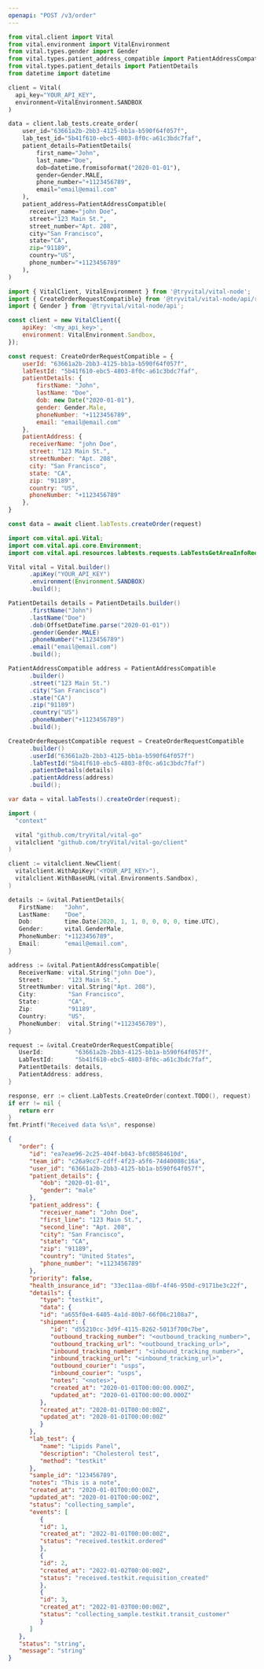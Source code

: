 ```yaml
---
openapi: "POST /v3/order"
---
```


<RequestExample>

```python Python
from vital.client import Vital
from vital.environment import VitalEnvironment
from vital.types.gender import Gender
from vital.types.patient_address_compatible import PatientAddressCompatible
from vital.types.patient_details import PatientDetails
from datetime import datetime

client = Vital(
  api_key="YOUR_API_KEY",
  environment=VitalEnvironment.SANDBOX
)

data = client.lab_tests.create_order(
    user_id="63661a2b-2bb3-4125-bb1a-b590f64f057f",
    lab_test_id="5b41f610-ebc5-4803-8f0c-a61c3bdc7faf",
    patient_details=PatientDetails(
        first_name="John",
        last_name="Doe",
        dob=datetime.fromisoformat("2020-01-01"),
        gender=Gender.MALE,
        phone_number="+1123456789",
        email="email@email.com"
    ),
    patient_address=PatientAddressCompatible(
      receiver_name="john Doe",
      street="123 Main St.",
      street_number="Apt. 208",
      city="San Francisco",
      state="CA",
      zip="91189",
      country="US",
      phone_number="+1123456789"
    ),
)
```

```javascript Node
import { VitalClient, VitalEnvironment } from '@tryvital/vital-node';
import { CreateOrderRequestCompatible} from '@tryvital/vital-node/api/resources/labTests';
import { Gender } from '@tryvital/vital-node/api';

const client = new VitalClient({
    apiKey: '<my_api_key>',
    environment: VitalEnvironment.Sandbox,
});

const request: CreateOrderRequestCompatible = {
    userId: "63661a2b-2bb3-4125-bb1a-b590f64f057f",
    labTestId: "5b41f610-ebc5-4803-8f0c-a61c3bdc7faf",
    patientDetails: {
        firstName: "John",
        lastName: "Doe",
        dob: new Date("2020-01-01"),
        gender: Gender.Male,
        phoneNumber: "+1123456789",
        email: "email@email.com"
    },
    patientAddress: {
      receiverName: "john Doe",
      street: "123 Main St.",
      streetNumber: "Apt. 208",
      city: "San Francisco",
      state: "CA",
      zip: "91189",
      country: "US",
      phoneNumber: "+1123456789"
    },
}

const data = await client.labTests.createOrder(request)
```

```java Java
import com.vital.api.Vital;
import com.vital.api.core.Environment;
import com.vital.api.resources.labtests.requests.LabTestsGetAreaInfoRequest;

Vital vital = Vital.builder()
      .apiKey("YOUR_API_KEY")
      .environment(Environment.SANDBOX)
      .build();

PatientDetails details = PatientDetails.builder()
      .firstName("John")
      .lastName("Doe")
      .dob(OffsetDateTime.parse("2020-01-01"))
      .gender(Gender.MALE)
      .phoneNumber("+1123456789")
      .email("email@email.com")
      .build();

PatientAddressCompatible address = PatientAddressCompatible
      .builder()
      .street("123 Main St.")
      .city("San Francisco")
      .state("CA")
      .zip("91189")
      .country("US")
      .phoneNumber("+1123456789")
      .build();

CreateOrderRequestCompatible request = CreateOrderRequestCompatible
      .builder()
      .userId("63661a2b-2bb3-4125-bb1a-b590f64f057f")
      .labTestId("5b41f610-ebc5-4803-8f0c-a61c3bdc7faf")
      .patientDetails(details)
      .patientAddress(address)
      .build();

var data = vital.labTests().createOrder(request);
```

```go Go
import (
  "context"

  vital "github.com/tryVital/vital-go"
  vitalclient "github.com/tryVital/vital-go/client"
)

client := vitalclient.NewClient(
  vitalclient.WithApiKey("<YOUR_API_KEY>"),
  vitalclient.WithBaseURL(vital.Environments.Sandbox),
)

details := &vital.PatientDetails{
   FirstName:   "John",
   LastName:    "Doe",
   Dob:         time.Date(2020, 1, 1, 0, 0, 0, 0, time.UTC),
   Gender:      vital.GenderMale,
   PhoneNumber: "+1123456789",
   Email:       "email@email.com",
}

address := &vital.PatientAddressCompatible{
   ReceiverName: vital.String("john Doe"),
   Street:       "123 Main St.",
   StreetNumber: vital.String("Apt. 208"),
   City:         "San Francisco",
   State:        "CA",
   Zip:          "91189",
   Country:      "US",
   PhoneNumber:  vital.String("+1123456789"),
}

request := &vital.CreateOrderRequestCompatible{
   UserId:         "63661a2b-2bb3-4125-bb1a-b590f64f057f",
   LabTestId:      "5b41f610-ebc5-4803-8f0c-a61c3bdc7faf",
   PatientDetails: details,
   PatientAddress: address,
}

response, err := client.LabTests.CreateOrder(context.TODO(), request)
if err != nil {
   return err
}
fmt.Printf("Received data %s\n", response)
```

</RequestExample>

<ResponseExample>

```json Response
{
   "order": {
      "id": "ea7eae96-2c25-404f-b043-bfc08584610d",
      "team_id": "c26a9cc7-cdff-4f23-a5f6-74d40088c16a",
      "user_id": "63661a2b-2bb3-4125-bb1a-b590f64f057f",
      "patient_details": {
         "dob": "2020-01-01",
         "gender": "male"
      },
      "patient_address": {
         "receiver_name": "John Doe",
         "first_line": "123 Main St.",
         "second_line": "Apt. 208",
         "city": "San Francisco",
         "state": "CA",
         "zip": "91189",
         "country": "United States",
         "phone_number": "+1123456789"
      },
      "priority": false,
      "health_insurance_id": "33ec11aa-d8bf-4f46-950d-c9171be3c22f",
      "details": {
         "type": "testkit",
         "data": {
         "id": "a655f0e4-6405-4a1d-80b7-66f06c2108a7",
         "shipment": {
            "id": "d55210cc-3d9f-4115-8262-5013f700c7be",
            "outbound_tracking_number": "<outbound_tracking_number>",
            "outbound_tracking_url": "<outbound_tracking_url>",
            "inbound_tracking_number": "<inbound_tracking_number>",
            "inbound_tracking_url": "<inbound_tracking_url>",
            "outbound_courier": "usps",
            "inbound_courier": "usps",
            "notes": "<notes>",
            "created_at": "2020-01-01T00:00:00.000Z",
            "updated_at": "2020-01-01T00:00:00.000Z"
         },
         "created_at": "2020-01-01T00:00:00Z",
         "updated_at": "2020-01-01T00:00:00Z"
         }
      },
      "lab_test": {
         "name": "Lipids Panel",
         "description": "Cholesterol test",
         "method": "testkit"
      },
      "sample_id": "123456789",
      "notes": "This is a note",
      "created_at": "2020-01-01T00:00:00Z",
      "updated_at": "2020-01-01T00:00:00Z",
      "status": "collecting_sample",
      "events": [
         {
         "id": 1,
         "created_at": "2022-01-01T00:00:00Z",
         "status": "received.testkit.ordered"
         },
         {
         "id": 2,
         "created_at": "2022-01-02T00:00:00Z",
         "status": "received.testkit.requisition_created"
         },
         {
         "id": 3,
         "created_at": "2022-01-03T00:00:00Z",
         "status": "collecting_sample.testkit.transit_customer"
         }
      ]
   },
   "status": "string",
   "message": "string"
}
```

</ResponseExample>
